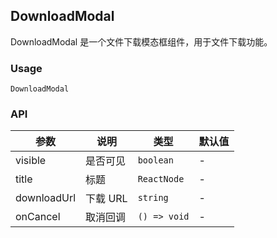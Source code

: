 
## DownloadModal

DownloadModal 是一个文件下载模态框组件，用于文件下载功能。

### Usage

`DownloadModal`

<DemoBlock title="DownloadModal 基本用法" description="展示 DownloadModal 组件的基本用法">
  <Basic />
</DemoBlock>

<DemoBlock title="DownloadModal 自定义标题" description="展示 DownloadModal 组件自定义标题的用法">
  <WithCustomTitle />
</DemoBlock>

### API

| 参数        | 说明     | 类型         | 默认值 |
| ----------- | -------- | ------------ | ------ |
| visible     | 是否可见 | `boolean`    | -      |
| title       | 标题     | `ReactNode`  | -      |
| downloadUrl | 下载 URL | `string`     | -      |
| onCancel    | 取消回调 | `() => void` | -      |
